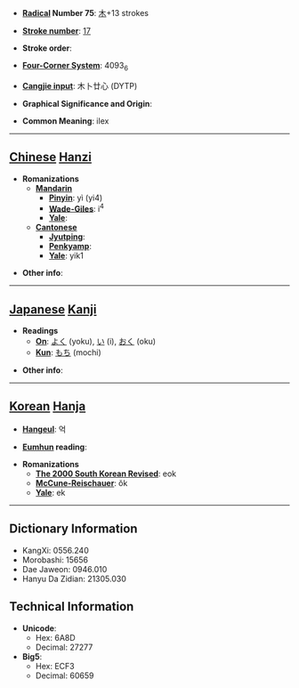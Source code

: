 * '''[[Wiktionary:Chinese radical index| Radical]] Number 75''': [[Wiktionary:Chinese radical index 木|木]]+13 strokes

* '''[[Wiktionary:Chinese total strokes index|Stroke number]]''': [[Wiktionary:Chinese total strokes index 17|17]]

* '''Stroke order''': 

* '''[[Wiktionary:Chinese four corner index|Four-Corner System]]''': 4093<sub>6</sub>

* '''[[Wiktionary:Chinese Cangjie index|Cangjie input]]''': 木卜廿心 (DYTP)

* '''Graphical Significance and Origin''': 

* '''Common Meaning''': ilex

----

== [[Chinese]] [[Hanzi]] ==

* '''Romanizations'''
** '''[[Mandarin]]'''
*** '''[[Pinyin]]''': yì (yi4)
*** '''[[Wade-Giles]]''': i<sup>4</sup>
*** '''[[Yale]]''': 
** '''[[Cantonese]]'''
*** '''[[Jyutping]]''':
*** '''[[Penkyamp]]''': 
*** '''[[Yale]]''': yik1

* '''Other info''': 

----

== [[Japanese]] [[Kanji]] ==

* '''Readings'''
** '''[[On]]''': [[よく]] (yoku), [[い]] (i), [[おく]] (oku)
** '''[[Kun]]''': [[もち]] (mochi)

* '''Other info''':  

----

== [[Korean]] [[Hanja]] ==

* '''[[Hangeul]]''': 억

* '''[[Eumhun]] reading''': 

* '''Romanizations'''
** '''[[The 2000 South Korean Revised Romanization|The 2000 South Korean Revised]]''': eok
** '''[[McCune-Reischauer]]''': ŏk
** '''[[Yale]]''': ek

----

== Dictionary Information ==

* KangXi: 0556.240
* Morobashi: 15656
* Dae Jaweon: 0946.010
* Hanyu Da Zidian: 21305.030

== Technical Information ==

* '''Unicode''':
** Hex: 6A8D
** Decimal: 27277
* '''Big5''':
** Hex: ECF3
** Decimal: 60659